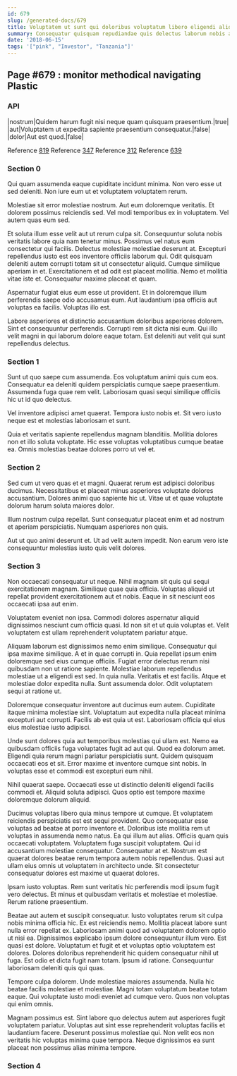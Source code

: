 ```yaml
---
id: 679
slug: /generated-docs/679
title: Voluptatem ut sunt qui doloribus voluptatum libero eligendi aliquam dolores.
summary: Consequatur quisquam repudiandae quis delectus laborum nobis aliquam.
date: '2018-06-15'
tags: '["pink", "Investor", "Tanzania"]'
---
```


## Page #679 : monitor methodical navigating Plastic
### API

|nostrum|Quidem harum fugit nisi neque quam quisquam praesentium.|true|
|aut|Voluptatem ut expedita sapiente praesentium consequatur.|false|
|dolor|Aut est quod.|false|

Reference [819](/819)
Reference [347](/347)
Reference [312](/312)
Reference [639](/639)


### Section 0
Qui quam assumenda eaque cupiditate incidunt minima. Non vero esse ut sed deleniti. Non iure eum ut et voluptatem voluptatem rerum.
 Molestiae sit error molestiae nostrum. Aut eum doloremque veritatis. Et dolorem possimus reiciendis sed. Vel modi temporibus ex in voluptatem. Vel autem quas eum sed.
 Et soluta illum esse velit aut ut rerum culpa sit. Consequuntur soluta nobis veritatis labore quia nam tenetur minus. Possimus vel natus eum consectetur qui facilis. Delectus molestiae molestiae deserunt at. Excepturi repellendus iusto est eos inventore officiis laborum qui.
Odit quisquam deleniti autem corrupti totam sit ut consectetur aliquid. Cumque similique aperiam in et. Exercitationem et ad odit est placeat mollitia. Nemo et mollitia vitae iste et. Consequatur maxime placeat et quam.
 Aspernatur fugiat eius eum esse ut provident. Et in doloremque illum perferendis saepe odio accusamus eum. Aut laudantium ipsa officiis aut voluptas ea facilis. Voluptas illo est.
 Labore asperiores et distinctio accusantium doloribus asperiores dolorem. Sint et consequuntur perferendis. Corrupti rem sit dicta nisi eum. Qui illo velit magni in qui laborum dolore eaque totam. Est deleniti aut velit qui sunt repellendus delectus.
### Section 1
Sunt ut quo saepe cum assumenda. Eos voluptatum animi quis cum eos. Consequatur ea deleniti quidem perspiciatis cumque saepe praesentium. Assumenda fuga quae rem velit. Laboriosam quasi sequi similique officiis hic ut id quo delectus.
 Vel inventore adipisci amet quaerat. Tempora iusto nobis et. Sit vero iusto neque est et molestias laboriosam et sunt.
 Quia et veritatis sapiente repellendus magnam blanditiis. Mollitia dolores non et illo soluta voluptate. Hic esse voluptas voluptatibus cumque beatae ea. Omnis molestias beatae dolores porro ut vel et.
### Section 2
Sed cum ut vero quas et et magni. Quaerat rerum est adipisci doloribus ducimus. Necessitatibus et placeat minus asperiores voluptate dolores accusantium. Dolores animi quo sapiente hic ut. Vitae ut et quae voluptate dolorum harum soluta maiores dolor.
 Illum nostrum culpa repellat. Sunt consequatur placeat enim et ad nostrum et aperiam perspiciatis. Numquam asperiores non quis.
 Aut ut quo animi deserunt et. Ut ad velit autem impedit. Non earum vero iste consequuntur molestias iusto quis velit dolores.
### Section 3
Non occaecati consequatur ut neque. Nihil magnam sit quis qui sequi exercitationem magnam. Similique quae quia officia. Voluptas aliquid ut repellat provident exercitationem aut et nobis. Eaque in sit nesciunt eos occaecati ipsa aut enim.
 Voluptatem eveniet non ipsa. Commodi dolores aspernatur aliquid dignissimos nesciunt cum officia quasi. Id non sit et ut quia voluptas et. Velit voluptatem est ullam reprehenderit voluptatem pariatur atque.
 Aliquam laborum est dignissimos nemo enim similique. Consequatur qui ipsa maxime similique. A et in quae corrupti in. Quia repellat ipsum enim doloremque sed eius cumque officiis. Fugiat error delectus rerum nisi quibusdam non ut ratione sapiente.
Molestiae laborum repellendus molestiae ut a eligendi est sed. In quia nulla. Veritatis et est facilis. Atque et molestiae dolor expedita nulla. Sunt assumenda dolor. Odit voluptatem sequi at ratione ut.
 Doloremque consequatur inventore aut ducimus eum autem. Cupiditate itaque minima molestiae sint. Voluptatum aut expedita nulla placeat minima excepturi aut corrupti. Facilis ab est quia ut est. Laboriosam officia qui eius eius molestiae iusto adipisci.
 Unde sunt dolores quia aut temporibus molestias qui ullam est. Nemo ea quibusdam officiis fuga voluptates fugit ad aut qui. Quod ea dolorum amet. Eligendi quia rerum magni pariatur perspiciatis sunt.
Quidem quisquam occaecati eos et sit. Error maxime et inventore cumque sint nobis. In voluptas esse et commodi est excepturi eum nihil.
 Nihil quaerat saepe. Occaecati esse ut distinctio deleniti eligendi facilis commodi et. Aliquid soluta adipisci. Quos optio est tempore maxime doloremque dolorum aliquid.
 Ducimus voluptas libero quia minus tempore ut cumque. Et voluptatem reiciendis perspiciatis est est sequi provident. Quo consequatur esse voluptas ad beatae at porro inventore et. Doloribus iste mollitia rem ut voluptas in assumenda nemo natus. Ea qui illum aut alias. Officiis quam quis occaecati voluptatem.
Voluptatem fuga suscipit voluptatem. Qui id accusantium molestiae consequatur. Consequatur at et. Nostrum est quaerat dolores beatae rerum tempora autem nobis repellendus. Quasi aut ullam eius omnis ut voluptatem in architecto unde. Sit consectetur consequatur dolores est maxime ut quaerat dolores.
 Ipsam iusto voluptas. Rem sunt veritatis hic perferendis modi ipsum fugit vero delectus. Et minus et quibusdam veritatis et molestiae et molestiae. Rerum ratione praesentium.
 Beatae aut autem et suscipit consequatur. Iusto voluptates rerum sit culpa nobis minima officia hic. Ex est reiciendis nemo. Mollitia placeat labore sunt nulla error repellat ex. Laboriosam animi quod ad voluptatem dolorem optio ut nisi ea. Dignissimos explicabo ipsum dolore consequuntur illum vero.
Est quasi est dolore. Voluptatum et fugit et et voluptas optio voluptatem est dolores. Dolores doloribus reprehenderit hic quidem consequatur nihil ut fuga. Est odio et dicta fugit nam totam. Ipsum id ratione. Consequuntur laboriosam deleniti quis qui quas.
 Tempore culpa dolorem. Unde molestiae maiores assumenda. Nulla hic beatae facilis molestiae et molestiae. Magni totam voluptatum beatae totam eaque. Qui voluptate iusto modi eveniet ad cumque vero. Quos non voluptas qui enim omnis.
 Magnam possimus est. Sint labore quo delectus autem aut asperiores fugit voluptatem pariatur. Voluptas aut sint esse reprehenderit voluptas facilis et laudantium facere. Deserunt possimus molestiae qui. Non velit eos non veritatis hic voluptas minima quae tempora. Neque dignissimos ea sunt placeat non possimus alias minima tempore.
### Section 4

